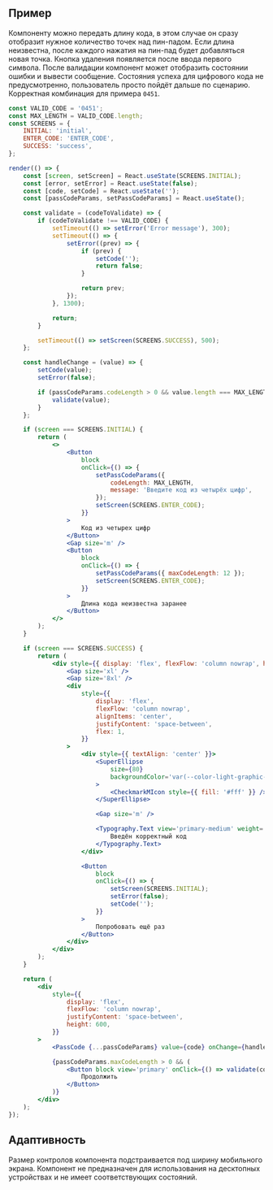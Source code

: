## Пример

Компоненту можно передать длину кода, в этом случае он сразу отобразит нужное количество точек над пин-падом.
Если длина неизвестна, после каждого нажатия на пин-пад будет добавляться новая точка.
Кнопка удаления появляется после ввода первого символа.
После валидации компонент может отобразить состоянии ошибки и вывести сообщение.
Состояния успеха для цифрового кода не предусмотренно, пользователь просто пойдёт дальше по сценарию.
Корректная комбинация для примера `0451`.

```jsx live mobileHeight={640} mobileOnly
const VALID_CODE = '0451';
const MAX_LENGTH = VALID_CODE.length;
const SCREENS = {
    INITIAL: 'initial',
    ENTER_CODE: 'ENTER_CODE',
    SUCCESS: 'success',
};

render(() => {
    const [screen, setScreen] = React.useState(SCREENS.INITIAL);
    const [error, setError] = React.useState(false);
    const [code, setCode] = React.useState('');
    const [passCodeParams, setPassCodeParams] = React.useState();

    const validate = (codeToValidate) => {
        if (codeToValidate !== VALID_CODE) {
            setTimeout(() => setError('Error message'), 300);
            setTimeout(() => {
                setError((prev) => {
                    if (prev) {
                        setCode('');
                        return false;
                    }

                    return prev;
                });
            }, 1300);

            return;
        }

        setTimeout(() => setScreen(SCREENS.SUCCESS), 500);
    };

    const handleChange = (value) => {
        setCode(value);
        setError(false);

        if (passCodeParams.codeLength > 0 && value.length === MAX_LENGTH) {
            validate(value);
        }
    };

    if (screen === SCREENS.INITIAL) {
        return (
            <>
                <Button
                    block
                    onClick={() => {
                        setPassCodeParams({
                            codeLength: MAX_LENGTH,
                            message: 'Введите код из четырёх цифр',
                        });
                        setScreen(SCREENS.ENTER_CODE);
                    }}
                >
                    Код из четырех цифр
                </Button>
                <Gap size='m' />
                <Button
                    block
                    onClick={() => {
                        setPassCodeParams({ maxCodeLength: 12 });
                        setScreen(SCREENS.ENTER_CODE);
                    }}
                >
                    Длина кода неизвестна заранее
                </Button>
            </>
        );
    }

    if (screen === SCREENS.SUCCESS) {
        return (
            <div style={{ display: 'flex', flexFlow: 'column nowrap', height: 600 }}>
                <Gap size='xl' />
                <Gap size='8xl' />
                <div
                    style={{
                        display: 'flex',
                        flexFlow: 'column nowrap',
                        alignItems: 'center',
                        justifyContent: 'space-between',
                        flex: 1,
                    }}
                >
                    <div style={{ textAlign: 'center' }}>
                        <SuperEllipse
                            size={80}
                            backgroundColor='var(--color-light-graphic-positive)'
                        >
                            <CheckmarkMIcon style={{ fill: '#fff' }} />
                        </SuperEllipse>

                        <Gap size='m' />

                        <Typography.Text view='primary-medium' weight='bold'>
                            Введён корректный код
                        </Typography.Text>
                    </div>

                    <Button
                        block
                        onClick={() => {
                            setScreen(SCREENS.INITIAL);
                            setError(false);
                            setCode('');
                        }}
                    >
                        Попробовать ещё раз
                    </Button>
                </div>
            </div>
        );
    }

    return (
        <div
            style={{
                display: 'flex',
                flexFlow: 'column nowrap',
                justifyContent: 'space-between',
                height: 600,
            }}
        >
            <PassCode {...passCodeParams} value={code} onChange={handleChange} error={error} />

            {passCodeParams.maxCodeLength > 0 && (
                <Button block view='primary' onClick={() => validate(code)}>
                    Продолжить
                </Button>
            )}
        </div>
    );
});
```

## Адаптивность

Размер контролов компонента подстраивается под ширину мобильного экрана.
Компонент не предназначен для использования на десктопных устройствах и не имеет соответствующих состояний.
